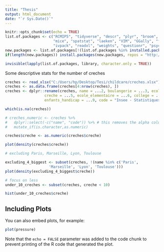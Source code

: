 ---
title: "Thesis"
output: html_document
date: "`r Sys.Date()`"
---

```{r setup, include=FALSE}
knitr::opts_chunk$set(echo = TRUE)
list.of.packages <- c("RCMIP5", "tidyverse", "descr", "plyr", "broom", "data.table", "haven", "dplyr", "naniar", "car",
                      "mice", "spatstat", "laeken", "VIM", "GGally", "finalfit", "tidyr", "magrittr", "gridExtra", "lsr", "lme4", "matrixStats",
                      "ivpack", "readxl", "weights", "questionr", "psych", "sandwich", "lmtest", "plotrix", "stargazer", "ggplot2", "ggpubr", "lsmeans", "vtable", "corrplot")
new.packages <- list.of.packages[!(list.of.packages %in% installed.packages()[,"Package"])]
if(length(new.packages)) install.packages(new.packages, repos = "http://cran.us.r-project.org")

invisible(lapply(list.of.packages, library, character.only = TRUE))
```

Some descriptive stats for the number of creches
```{r}
creches <- read_xlsx("C:/Users/hp/Desktop/Tesi/childcare/creches.xlsx")
creches <- as.data.frame(creches[4:nrow(creches), ])
creches <- dplyr::rename(creches, name = ...2, boulangerie = ...3, ecole_maternelle = ...4,
                  creche = ...5, ecole_elementaire = ...6, college = ...7, lycee = ...8,
                  enfants_handicap = ...9, code = "Insee - Statistiques locales")

which(is.na(creches))

# creches_numeric <- creches %>%
#   dplyr::select(-c("name", "code")) %>% # this removes the alpha column if all your character columns need converted to numeric
#   mutate_if(is.character,as.numeric)

creches$creche <- as.numeric(creches$creche)

plot(density(creches$creche))

# excluding Paris, Marseille, Lyon, Toulouse

excluding_4_biggest <- subset(creches, !(name %in% c('Paris',
                    'Marseille', 'Lyon', 'Toulouse')))
plot(density(excluding_4_biggest$creche))

# focus on less
under_10_creches <- subset(creches, creche < 10)

hist(under_10_creches$creche)
```

## Including Plots

You can also embed plots, for example:

```{r pressure, echo=FALSE}
plot(pressure)
```

Note that the `echo = FALSE` parameter was added to the code chunk to prevent printing of the R code that generated the plot.

